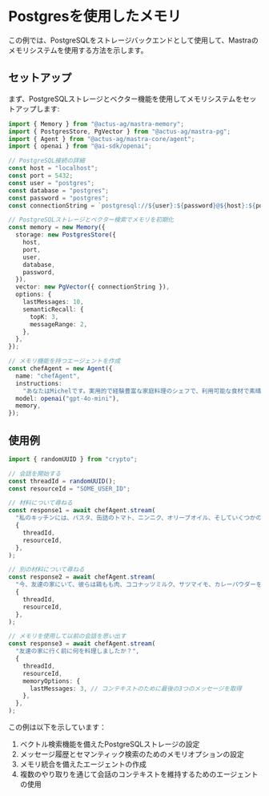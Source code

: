 # Postgresを使用したメモリ

この例では、PostgreSQLをストレージバックエンドとして使用して、Mastraのメモリシステムを使用する方法を示します。

## セットアップ

まず、PostgreSQLストレージとベクター機能を使用してメモリシステムをセットアップします:

```typescript
import { Memory } from "@actus-ag/mastra-memory";
import { PostgresStore, PgVector } from "@actus-ag/mastra-pg";
import { Agent } from "@actus-ag/mastra-core/agent";
import { openai } from "@ai-sdk/openai";

// PostgreSQL接続の詳細
const host = "localhost";
const port = 5432;
const user = "postgres";
const database = "postgres";
const password = "postgres";
const connectionString = `postgresql://${user}:${password}@${host}:${port}`;

// PostgreSQLストレージとベクター検索でメモリを初期化
const memory = new Memory({
  storage: new PostgresStore({
    host,
    port,
    user,
    database,
    password,
  }),
  vector: new PgVector({ connectionString }),
  options: {
    lastMessages: 10,
    semanticRecall: {
      topK: 3,
      messageRange: 2,
    },
  },
});

// メモリ機能を持つエージェントを作成
const chefAgent = new Agent({
  name: "chefAgent",
  instructions:
    "あなたはMichelです。実用的で経験豊富な家庭料理のシェフで、利用可能な食材で素晴らしい料理を作る手助けをします。",
  model: openai("gpt-4o-mini"),
  memory,
});
```

## 使用例

```typescript
import { randomUUID } from "crypto";

// 会話を開始する
const threadId = randomUUID();
const resourceId = "SOME_USER_ID";

// 材料について尋ねる
const response1 = await chefAgent.stream(
  "私のキッチンには、パスタ、缶詰のトマト、ニンニク、オリーブオイル、そしていくつかの乾燥ハーブ（バジルとオレガノ）があります。何が作れますか？",
  {
    threadId,
    resourceId,
  },
);

// 別の材料について尋ねる
const response2 = await chefAgent.stream(
  "今、友達の家にいて、彼らは鶏もも肉、ココナッツミルク、サツマイモ、カレーパウダーを持っています。",
  {
    threadId,
    resourceId,
  },
);

// メモリを使用して以前の会話を思い出す
const response3 = await chefAgent.stream(
  "友達の家に行く前に何を料理しましたか？",
  {
    threadId,
    resourceId,
    memoryOptions: {
      lastMessages: 3, // コンテキストのために最後の3つのメッセージを取得
    },
  },
);
```

この例は以下を示しています：

1. ベクトル検索機能を備えたPostgreSQLストレージの設定
2. メッセージ履歴とセマンティック検索のためのメモリオプションの設定
3. メモリ統合を備えたエージェントの作成
4. 複数のやり取りを通じて会話のコンテキストを維持するためのエージェントの使用
